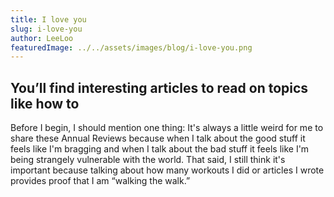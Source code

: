 ```yaml
---
title: I love you
slug: i-love-you
author: LeeLoo
featuredImage: ../../assets/images/blog/i-love-you.png
---
```

## You’ll find interesting articles to read on topics like how to 
Before I begin, I should mention one thing: It's always a little
weird for me to share these Annual Reviews because when I talk 
about the good stuff it feels like I'm bragging and when I talk
about the bad stuff it feels like I'm being strangely vulnerable
with the world. That said, I still think it's important because
talking about how many workouts I did or articles I wrote provides 
proof that I am “walking the walk.”